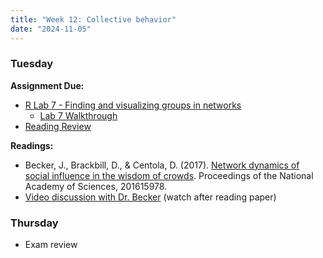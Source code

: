 ```yaml
---
title: "Week 12: Collective behavior"
date: "2024-11-05"
---
```


### Tuesday

**Assignment Due:**

* [R Lab 7 - Finding and visualizing groups in networks](https://github.com/jdfoote/com_and_social_networks_labs/raw/main/lab_7_groups_in_networks.qmd)
  * [Lab 7 Walkthrough](https://youtu.be/Ob1rxN7_eO4)
* [Reading Review](/syllabus/syllabus.qmd#reading-review-assignments)

**Readings:**

* Becker, J., Brackbill, D., & Centola, D. (2017). [Network dynamics of social influence in the wisdom of crowds](https://doi.org/10.1073/pnas.1615978114). Proceedings of the National Academy of Sciences, 201615978.
* [Video discussion with Dr. Becker](https://youtu.be/sdI-b5mfjH4) (watch after reading paper)

### Thursday

* Exam review
